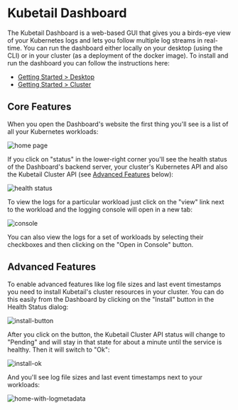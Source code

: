 
# Kubetail Dashboard

The Kubetail Dashboard is a web-based GUI that gives you a birds-eye view of your Kubernetes logs and lets you follow multiple log streams in real-time. You can run the dashboard either locally on your desktop (using the CLI) or in your cluster (as a deployment of the docker image). To install and run the dashboard you can follow the instructions here:

* [Getting Started > Desktop](/docs/getting-started/desktop)
* [Getting Started > Cluster](/docs/getting-started/cluster)

## Core Features

When you open the Dashboard's website the first thing you'll see is a list of all your Kubernetes workloads:

![home page](/screenshots/home-page.webp)

If you click on "status" in the lower-right corner you'll see the health status of the Dashboard's backend server, your cluster's Kubernetes API and also the Kubetail Cluster API (see [Advanced Features](#advanced-features) below):

![health status](/screenshots/server-status.webp)

To view the logs for a particular workload just click on the "view" link next to the workload and the logging console will open in a new tab:

![console](/screenshots/console.webp)

You can also view the logs for a set of workloads by selecting their checkboxes and then clicking on the "Open in Console" button.

## Advanced Features

To enable advanced features like log file sizes and last event timestamps you need to install Kubetail's cluster resources in your cluster. You can do this easily from the Dashboard by clicking on the "Install" button in the Health Status dialog:

![install-button](/screenshots/install-button.webp)

After you click on the button, the Kubetail Cluster API status will change to "Pending" and will stay in that state for about a minute until the service is healthy. Then it will switch to "Ok":

![install-ok](/screenshots/install-ok.webp)

And you'll see log file sizes and last event timestamps next to your workloads:

![home-with-logmetadata](/screenshots/home-page-with-log-metadata.webp)
